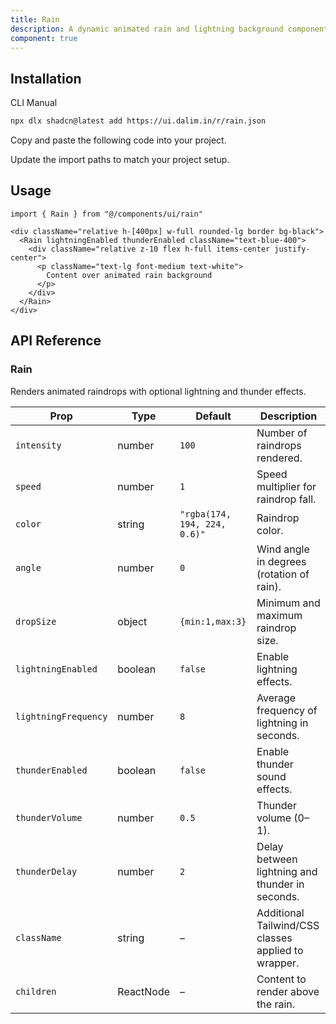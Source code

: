 ```yaml
---
title: Rain
description: A dynamic animated rain and lightning background component with optional thunder audio effects.
component: true
---
```


<ComponentPreview
  name="rain-default"
  className="[&_.preview>[data-orientation=vertical]]:sm:max-w-[90%] **:[.preview]:min-h-[580px]"
  description="A customizable rain and lightning effect."
  align="start"
/> 

## Installation

<CodeTabs>

<TabsList>
  <TabsTrigger value="cli">CLI</TabsTrigger>
  <TabsTrigger value="manual">Manual</TabsTrigger>
</TabsList>

<TabsContent value="cli">

```bash
npx dlx shadcn@latest add https://ui.dalim.in/r/rain.json
```
</TabsContent> <TabsContent value="manual"> <Steps>

<Step>Copy and paste the following code into your project.</Step>

<ComponentSource name="rain" title="components/ui/rain.tsx" />

<Step>Update the import paths to match your project setup.</Step>

</Steps> </TabsContent> </CodeTabs>


## Usage

```tsx showLineNumbers
import { Rain } from "@/components/ui/rain"
```

```tsx showLineNumbers
<div className="relative h-[400px] w-full rounded-lg border bg-black">
  <Rain lightningEnabled thunderEnabled className="text-blue-400">
    <div className="relative z-10 flex h-full items-center justify-center">
      <p className="text-lg font-medium text-white">
        Content over animated rain background
      </p>
    </div>
  </Rain>
</div>
```

## API Reference

### Rain

Renders animated raindrops with optional lightning and thunder effects.

| Prop                 | Type      | Default | Description |
|----------------------|-----------|---------|-------------|
| `intensity`          | number    | `100`   | Number of raindrops rendered. |
| `speed`              | number    | `1`     | Speed multiplier for raindrop fall. |
| `color`              | string    | `"rgba(174, 194, 224, 0.6)"` | Raindrop color. |
| `angle`              | number    | `0`     | Wind angle in degrees (rotation of rain). |
| `dropSize`           | object    | `{min:1,max:3}` | Minimum and maximum raindrop size. |
| `lightningEnabled`   | boolean   | `false` | Enable lightning effects. |
| `lightningFrequency` | number    | `8`     | Average frequency of lightning in seconds. |
| `thunderEnabled`     | boolean   | `false` | Enable thunder sound effects. |
| `thunderVolume`      | number    | `0.5`   | Thunder volume (0–1). |
| `thunderDelay`       | number    | `2`     | Delay between lightning and thunder in seconds. |
| `className`          | string    | –       | Additional Tailwind/CSS classes applied to wrapper. |
| `children`           | ReactNode | –       | Content to render above the rain. |

